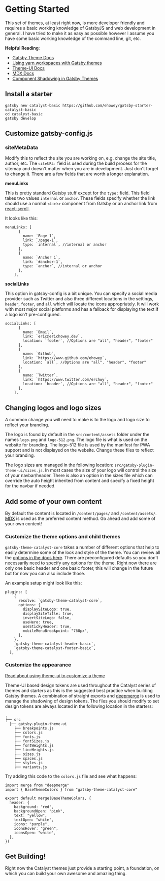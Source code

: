 # Getting Started

This set of themes, at least right now, is more developer friendly and requires a basic working knowledge of GatsbyJS and web development in general. I have tried to make it as easy as possible however I assume you have some basic working knowledge of the command line, git, etc.

**Helpful Reading**:

- [Gatsby Theme Docs](https://www.gatsbyjs.org/docs/themes/)
- [Using yarn workspaces with Gatsby themes](https://www.gatsbyjs.org/blog/2019-05-22-setting-up-yarn-workspaces-for-theme-development/)
- [Theme-UI Docs](https://theme-ui.com/)
- [MDX Docs](https://mdxjs.com/)
- [Component Shadowing in Gatsby Themes](https://www.gatsbyjs.org/blog/2019-04-29-component-shadowing/)

## Install a starter

```
gatsby new catalyst-basic https://github.com/ehowey/gatsby-starter-catalyst-basic
cd catalyst-basic
gatsby develop
```

## Customize gatsby-config.js

### siteMetaData

Modify this to reflect the site you are working on, e.g. change the site title, author, etc. The `siteURL:` field is used during the build process for the sitemap and doesn't matter when you are in development. Just don't forget to change it. There are a few fields that are worth a longer explanation.

**menuLinks**

This is pretty standard Gatsby stuff except for the `type:` field. This field takes two values `internal` or `anchor`. These fields specify whether the link should use a normal `<Link>` component from Gatsby or an anchor link from [react-scroll](https://www.npmjs.com/package/react-scroll).

It looks like this:

```
menuLinks: [
      {
        name: `Page 1`,
        link: `/page-1`,
        type: `internal`, //internal or anchor
      },
      {
        name: `Anchor 1`,
        link: `#anchor-1`,
        type: `anchor`, //internal or anchor
      },
    ],
```

**socialLinks**

This option in gatsby-config is a bit unique. You can specify a social media provider such as Twitter and also three different locations in the settings, `header`, `footer`, and `all` which will locate the icons appropriately. It will work with most major social platforms and has a fallback for displaying the text if a logo isn't pre-configured.

```
socialLinks: [
      {
        name: `Email`,
        link: `eric@erichowey.dev`,
        location: `footer`, //Options are "all", "header", "footer"
      },
      {
        name: `Github`,
        link: `https://www.github.com/ehowey`,
        location: `all`, //Options are "all", "header", "footer"
      },
      {
        name: `Twitter`,
        link: `https://www.twitter.com/erchwy`,
        location: `header`, //Options are "all", "header", "footer"
      },
    ],
```

## Changing logos and logo sizes

A common change you will need to make is to the logo and logo size to reflect your branding. 

The logo is found by default in the `src/content/assets` folder under the names `logo.png` and `logo-512.png`.  The logo file is what is used on the website for branding.  The logo-512 file is used by the manifest for PWA support and is not displayed on the website.  Change these files to reflect your branding.

The logo sizes are managed in the following location: `src/gatsby-plugin-theme-ui/sizes.js`. In most cases the size of your logo will control the size of your navbar/header. There is also an option in the sizes file which can override the auto height inherited from content and specify a fixed height for the navbar if needed.

## Add some of your own content

By default the content is located in `/content/pages/` and `/content/assets/`. [MDX](https://mdxjs.com/getting-started/gatsby) is used as the preferred content method. Go ahead and add some of your own content!

### Customize the theme options and child themes

`gatsby-theme-catalyst-core` takes a number of different options that help to easily determine some of the look and style of the theme. You can review all the [options in the docs here](/gatsby-theme-catalyst-core). There are preconfigured defaults so you don't necessarily need to specify any options for the theme. Right now there are only one basic header and one basic footer, this will change in the future but for now you can also include those.

An example setup might look like this:

```
plugins: [
    {
      resolve: `gatsby-theme-catalyst-core`,
      options: {
        displaySiteLogo: true,
        displaySiteTitle: true,
        invertSiteLogo: false,
        useHero: true,
        useStickyHeader: true,
        mobileMenuBreakpoint: "768px",
      },
    },
    `gatsby-theme-catalyst-header-basic`,
    `gatsby-theme-catalyst-footer-basic`,
  ],
```

### Customize the appearance

[Read about using theme-ui to customize a theme](https://www.gatsbyjs.org/blog/2019-07-03-customizing-styles-in-gatsby-themes-with-theme-ui/)

Theme-UI based design tokens are used throughout the Catalyst series of themes and starters as this is the suggested best practice when building Gatsby themes. A combination of straight exports and [deepmerge](https://www.npmjs.com/package/deepmerge) is used to manage the shadowing of design tokens. The files you should modify to set design tokens are always located in the following location in the starters:

    .
    ├── src
      ├── gatsby-plugin-theme-ui
        ├── breakpoints.js
        ├── colors.js
        ├── fonts.js
        ├── fontSizes.js
        ├── fontWeights.js
        ├── lineHeights.js
        ├── sizes.js
        ├── spaces.js
        ├── styles.js
        ├── variants.js

Try adding this code to the `colors.js` file and see what happens:

```
import merge from "deepmerge"
import { BaseThemeColors } from "gatsby-theme-catalyst-core"

export default merge(BaseThemeColors, {
  header: {
    background: "red",
    backgroundOpen: "pink",
    text: "yellow",
    textOpen: "white",
    icons: "purple",
    iconsHover: "green",
    iconsOpen: "white",
  },
})
```

## Get Building!

Right now the Catalyst themes just provide a starting point, a foundation, on which you can build your own awesome and amazing thing.
